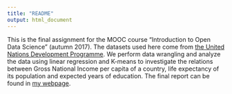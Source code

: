 ```yaml
---
title: "README"
output: html_document
---
```


This is the final assignment for the MOOC course "Introduction to Open Data Science" (autumn 2017). The datasets used here come from [the United Nations Development Programme](http://hdr.undp.org/en/content/human-development-index-hdi). We perform data wrangling and analyze the data using linear regression and K-means to investigate the relations between Gross National Income per capita of a country, life expectancy of its population and expected years of education. 
The final report can be found in [my webpage](https://laurveni.github.io/IODS-final/).